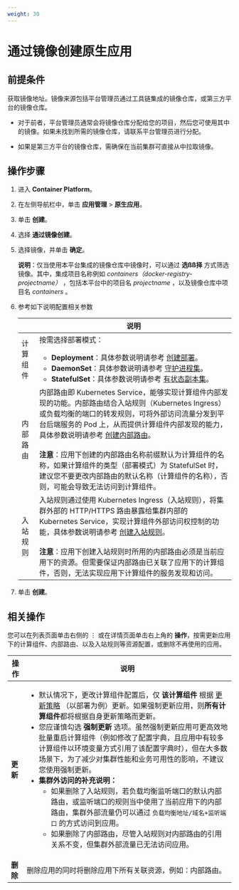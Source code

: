 ```yaml
---
weight: 30
---
```


# 通过镜像创建原生应用


## 前提条件

获取镜像地址。镜像来源包括平台管理员通过工具链集成的镜像仓库，或第三方平台的镜像仓库。


* 对于前者，平台管理员通常会将镜像仓库分配给您的项目，然后您可使用其中的镜像。如果未找到所需的镜像仓库，请联系平台管理员进行分配。

* 如果是第三方平台的镜像仓库，需确保在当前集群可直接从中拉取镜像。

## 操作步骤

1. 进入 **Container Platform**。

2. 在左侧导航栏中，单击 **应用管理** > **原生应用**。

3. 单击 **创建**。

4. 选择 **通过镜像创建**。

5. 选择镜像，并单击 **确定**。

    **说明**：仅当使用本平台集成的镜像仓库中镜像时，可以通过 **选ßß择** 方式筛选镜像。其中，集成项目名称例如 *containers（docker-registry-projectname）* ，包括本平台中的项目名 *projectname* ，以及镜像仓库中项目名 *containers* 。

4. 参考如下说明配置相关参数

    ||说明|
    |---|---|
    |计算组件|按需选择部署模式：<ul><li>**Deployment**：具体参数说明请参考 [创建部署](../application_workloads/deployment_create.mdx)。</li><li>**DaemonSet**：具体参数说明请参考 [守护进程集](../application_workloads/deamonset_create.mdx)。</li><li>**StatefulSet**：具体参数说明请参考 [有状态副本集](../application_workloads/statefulset_create.mdx)。</li></ul>|
    |内部路由|内部路由即 Kubernetes Service，能够实现计算组件内部发现的功能。内部路由结合入站规则（Kubernetes Ingress）或负载均衡的端口的转发规则，可将外部访问流量分发到平台后端服务的 Pod 上，从而提供计算组件内部发现的能力，具体参数说明请参考 [创建内部路由](/developer/building_application/functions/operation_after_creating/network_communications/service/create_service.mdx)。<br/><br/>**注意**：应用下创建的内部路由名称前缀默认为计算组件的名称，如果计算组件的类型（部署模式）为 StatefulSet 时，建议您不要更改内部路由的默认名称（计算组件的名称），否则，可能会导致无法访问到计算组件。|
    |入站规则|入站规则通过使用 Kubernetes Ingress（入站规则），将集群外部的 HTTP/HTTPS 路由暴露给集群内部的 Kubernetes Service，实现计算组件外部访问权控制的功能，具体参数说明请参考 [创建入站规则](/developer/building_application/functions/operation_after_creating/network_communications/ingress/create_ingress.mdx)。<br/><br/>**注意**：应用下创建入站规则时所用的内部路由必须是当前应用下的资源。但需要保证内部路由已关联了应用下的计算组件，否则，无法实现应用下计算组件的服务发现和访问。|

4. 单击 **创建**。

## 相关操作

您可以在列表页面单击右侧的 ⋮ 或在详情页面单击右上角的 **操作**，按需更新应用下的计算组件、内部路由、以及入站规则等资源配置，或删除不再使用的应用。

|操作| 说明                                                         |
| --------------------- | ------------------------------------------------------------ |
|**更新**| <ul><li>默认情况下，更改计算组件配置后，仅 **该计算组件** 根据 [更新策略](../application_workloads/deployment_create.mdx#updatepolicy) （以部署为例）更新。如果强制更新应用，则**所有计算组件**都将根据自身更新策略而更新。</li><li>您应谨慎勾选 **强制更新** 选项。虽然强制更新应用可更高效地批量重启计算组件（例如修改了配置字典，且应用中有较多计算组件以环境变量方式引用了该配置字典时），但在大多数场景下，为了减少对集群性能和业务可用性的影响，不建议您使用强制更新。</li><li><b>集群外访问的补充说明：</b><ul><li>如果删除了入站规则，若负载均衡监听端口的默认内部路由，或监听端口的规则当中使用了当前应用下的内部路由，集群外部流量仍可以通过 `负载均衡地址/域名+监听端口` 的方式访问到应用。</li><li>如果删除了内部路由，尽管入站规则对内部路由的引用关系不变，但集群外部流量已无法访问应用。</li></ul></li></ul> |
|**删除**| 删除应用的同时将删除应用下所有关联资源，例如：内部路由。 |

